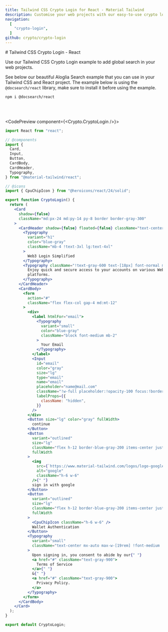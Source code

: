 ```yaml
---
title: Tailwind CSS Crypto Login for React - Material Tailwind
description: Customise your web projects with our easy-to-use crypto login example for Tailwind CSS and React using Material Design guidelines.
navigation:
  [
    "crypto-login",
  ]
github: crypto/crypto-login
---
```


<DocsTitle href="crypto-login">
# Tailwind CSS Crypto Login - React
</DocsTitle>

Use our Tailwind CSS Crypto Login example to add global search in your web projects.

See below our beautiful Aloglia Search example that you can use in your Tailwind CSS and React project. The example below is using the `@docsearch/react` library, make sure to install it before using the example.

```bash
npm i @docsearch/react
```

<br />
<br />

<CodePreview component={<Crypto.CryptoLogin />}>
```jsx
import React from "react";

// @components
import {
  Card,
  Input,
  Button,
  CardBody,
  CardHeader,
  Typography,
} from "@material-tailwind/react";

// @icons
import { CpuChipIcon } from "@heroicons/react/24/solid";

export function CryptoLogin() {
  return (
    <Card
      shadow={false}
      className="md:px-24 md:py-14 py-8 border border-gray-300"
    >
      <CardHeader shadow={false} floated={false} className="text-center">
        <Typography
          variant="h1"
          color="blue-gray"
          className="mb-4 !text-3xl lg:text-4xl"
        >
          Web3 Login Simplified
        </Typography>
        <Typography className="!text-gray-600 text-[18px] font-normal md:max-w-sm">
          Enjoy quick and secure access to your accounts on various Web3
          platforms.
        </Typography>
      </CardHeader>
      <CardBody>
        <form
          action="#"
          className="flex flex-col gap-4 md:mt-12"
        >
          <div>
            <label htmlFor="email">
              <Typography
                variant="small"
                color="blue-gray"
                className="block font-medium mb-2"
              >
                Your Email
              </Typography>
            </label>
            <Input
              id="email"
              color="gray"
              size="lg"
              type="email"
              name="email"
              placeholder="name@mail.com"
              className="!w-full placeholder:!opacity-100 focus:!border-t-primary !border-t-blue-gray-200"
              labelProps={{
                className: "hidden",
              }}
            />
          </div>
          <Button size="lg" color="gray" fullWidth>
            continue
          </Button>
          <Button
            variant="outlined"
            size="lg"
            className="flex h-12 border-blue-gray-200 items-center justify-center gap-2"
            fullWidth
          >
            <img
              src={`https://www.material-tailwind.com/logos/logo-google.png`}
              alt="google"
              className="h-6 w-6"
            />{" "}
            sign in with google
          </Button>
          <Button
            variant="outlined"
            size="lg"
            className="flex h-12 border-blue-gray-200 items-center justify-center gap-2"
            fullWidth
          >
            <CpuChipIcon className="h-6 w-6" />
            Wallet Authentication
          </Button>
          <Typography
            variant="small"
            className="text-center mx-auto max-w-[19rem] !font-medium !text-gray-600"
          >
            Upon signing in, you consent to abide by our{" "}
            <a href="#" className="text-gray-900">
              Terms of Service
            </a>{" "}
            &{" "}
            <a href="#" className="text-gray-900">
              Privacy Policy.
            </a>
          </Typography>
        </form>
      </CardBody>
    </Card>
  );
}

export default CryptoLogin;
```
</CodePreview>
